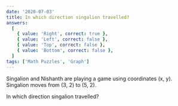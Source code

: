 ```yaml
---
date: '2020-07-03'
title: In which direction singalion travelled?
answers:
  [
    { value: 'Right', correct: true },
    { value: 'Left', correct: false },
    { value: 'Top', correct: false },
    { value: 'Bottom', correct: false },
  ]
tags: ['Math Puzzles', 'Graph']
---
```


Singalion and Nishanth are playing a game using coordinates (x, y). Singalion moves from (3, 2) to (5, 2).

In which direction singalion travelled?
